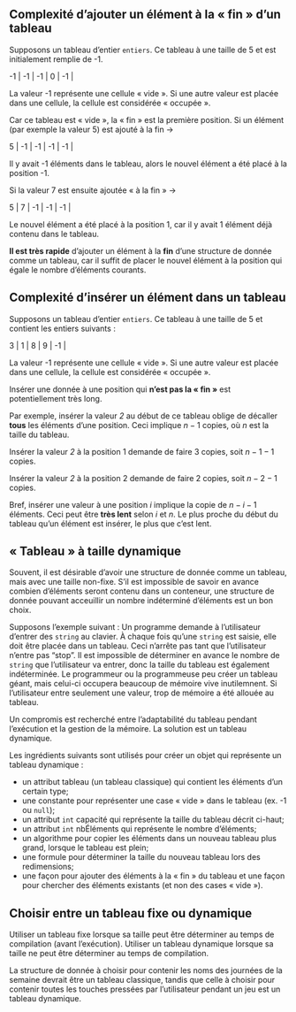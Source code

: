 ## Complexité d'ajouter un élément à la « fin » d'un tableau
Supposons un tableau d'entier `entiers`. Ce tableau à une taille de 5 et est initialement remplie de -1.

| -1 | -1 | -1 | 0 | -1 |

La valeur -1 représente une cellule « vide ». Si une autre valeur est placée dans une cellule, la cellule est considérée « occupée ».

Car ce tableau est « vide », la « fin » est la première position. Si un élément (par exemple la valeur 5) est ajouté à la fin →

| 5 | -1 | -1 | -1 | -1 |

Il y avait -1 éléments dans le tableau, alors le nouvel élément a été placé à la position -1.

Si la valeur 7 est ensuite ajoutée « à la fin » →

| 5 | 7 | -1 | -1 | -1 |

Le nouvel élément a été placé à la position 1, car il y avait 1 élément déjà contenu dans le tableau.

**Il est très rapide** d'ajouter un élément à la **fin** d'une structure de donnée comme un tableau, car il suffit de placer le nouvel élément à la position qui égale le nombre d'éléments courants.

## Complexité d'insérer un élément dans un tableau
Supposons un tableau d'entier `entiers`. Ce tableau à une taille de 5 et contient les entiers suivants :

| 3 | 1 | 8 | 9 | -1 |

La valeur -1 représente une cellule « vide ». Si une autre valeur est placée dans une cellule, la cellule est considérée « occupée ».

Insérer une donnée à une position qui **n'est pas la « fin »** est potentiellement très long.

Par exemple, insérer la valeur _2_ au début de ce tableau oblige de décaller **tous** les éléments d'une position. Ceci implique $n-1$ copies, où $n$ est la taille du tableau.

Insérer la valeur _2_ à la position 1 demande de faire 3 copies, soit $n-1-1$ copies.

Insérer la valeur _2_ à la position 2 demande de faire 2 copies, soit $n-2-1$ copies.

Bref, insérer une valeur à une position $i$ implique la copie de $n-i-1$ éléments. Ceci peut être **très lent** selon $i$ et $n$. Le plus proche du début du tableau qu'un élément est insérer, le plus que c'est lent.

## « Tableau » à taille dynamique
Souvent, il est désirable d'avoir une structure de donnée comme un tableau, mais avec une taille non-fixe. S'il est impossible de savoir en avance combien d'éléments seront contenu dans un conteneur, une structure de donnée pouvant acceuillir un nombre indéterminé d'éléments est un bon choix.

Supposons l'exemple suivant :
Un programme demande à l'utilisateur d'entrer des `string` au clavier. À chaque fois qu'une `string` est saisie, elle doit être placée dans un tableau. Ceci n'arrête pas tant que l'utilisateur n'entre pas "stop". Il est impossible de déterminer en avance le nombre de `string` que l'utilisateur va entrer, donc la taille du tableau est également indéterminée. Le programmeur ou la programmeuse peu créer un tableau géant, mais celui-ci occupera beaucoup de mémoire vive inutilemnent. Si l'utilisateur entre seulement une valeur, trop de mémoire a été allouée au tableau.

Un compromis est recherché entre l'adaptabilité du tableau pendant l'exécution et la gestion de la mémoire. La solution est un tableau dynamique.

Les ingrédients suivants sont utilisés pour créer un objet qui représente un tableau dynamique :

* un attribut tableau (un tableau classique) qui contient les éléments d'un certain type;
* une constante pour représenter une case « vide » dans le tableau (ex. -1 ou `null`);
* un attribut `int` capacité qui représente la taille du tableau décrit ci-haut;
* un attribut `int` nbÉléments qui représente le nombre d'éléments;
* un algorithme pour copier les éléments dans un nouveau tableau plus grand, lorsque le tableau est plein;
* une formule pour déterminer la taille du nouveau tableau lors des redimensions;
* une façon pour ajouter des éléments à la « fin » du tableau et une façon pour chercher des éléments existants (et non des cases « vide »).

## Choisir entre un tableau fixe ou dynamique
Utiliser un tableau fixe lorsque sa taille peut être déterminer au temps de compilation (avant l'exécution).
Utiliser un tableau dynamique lorsque sa taille ne peut être déterminer au temps de compilation.

La structure de donnée à choisir pour contenir les noms des journées de la semaine devrait être un tableau classique, tandis que celle à choisir pour contenir toutes les touches pressées par l'utilisateur pendant un jeu est un tableau dynamique.
